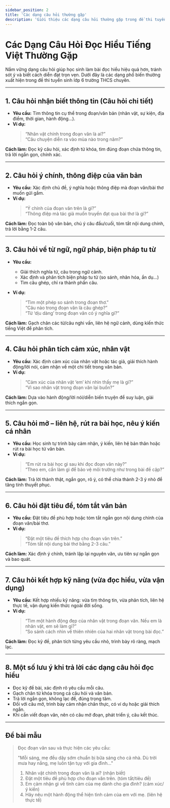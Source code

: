 ```yaml
---
sidebar_position: 2
title: 'Các dạng câu hỏi thường gặp'
description: 'Giới thiệu các dạng câu hỏi thường gặp trong đề thi tuyển sinh lớp 6 THCS chuyên.'
---
```


# Các Dạng Câu Hỏi Đọc Hiểu Tiếng Việt Thường Gặp

Nắm vững dạng câu hỏi giúp học sinh làm bài đọc hiểu hiệu quả hơn, tránh sót ý và biết cách diễn đạt trọn vẹn. Dưới đây là các dạng phổ biến thường xuất hiện trong đề thi tuyển sinh lớp 6 trường THCS chuyên.

---

## 1. Câu hỏi nhận biết thông tin (Câu hỏi chi tiết)

- **Yêu cầu:** Tìm thông tin cụ thể trong đoạn/văn bản (nhân vật, sự kiện, địa điểm, thời gian, hành động...).
- **Ví dụ:**  
  > “Nhân vật chính trong đoạn văn là ai?”  
  > “Câu chuyện diễn ra vào mùa nào trong năm?”

**Cách làm:** Đọc kỹ câu hỏi, xác định từ khóa, tìm đúng đoạn chứa thông tin, trả lời ngắn gọn, chính xác.

---

## 2. Câu hỏi ý chính, thông điệp của văn bản

- **Yêu cầu:** Xác định chủ đề, ý nghĩa hoặc thông điệp mà đoạn văn/bài thơ muốn gửi gắm.
- **Ví dụ:**  
  > “Ý chính của đoạn văn trên là gì?”  
  > “Thông điệp mà tác giả muốn truyền đạt qua bài thơ là gì?”

**Cách làm:** Đọc toàn bộ văn bản, chú ý câu đầu/cuối, tóm tắt nội dung chính, trả lời bằng 1-2 câu.

---

## 3. Câu hỏi về từ ngữ, ngữ pháp, biện pháp tu từ

- **Yêu cầu:**  
  - Giải thích nghĩa từ, câu trong ngữ cảnh.
  - Xác định và phân tích biện pháp tu từ (so sánh, nhân hóa, ẩn dụ…)
  - Tìm câu ghép, chỉ ra thành phần câu.

- **Ví dụ:**  
  > “Tìm một phép so sánh trong đoạn thơ.”  
  > “Câu nào trong đoạn văn là câu ghép?”  
  > “Từ ‘dịu dàng’ trong đoạn văn có ý nghĩa gì?”

**Cách làm:** Gạch chân các từ/câu nghi vấn, liên hệ ngữ cảnh, dùng kiến thức tiếng Việt để phân tích.

---

## 4. Câu hỏi phân tích cảm xúc, nhân vật

- **Yêu cầu:** Xác định cảm xúc của nhân vật hoặc tác giả, giải thích hành động/lời nói, cảm nhận về một chi tiết trong văn bản.
- **Ví dụ:**  
  > “Cảm xúc của nhân vật ‘em’ khi nhìn thấy mẹ là gì?”  
  > “Vì sao nhân vật trong đoạn văn lại buồn?”

**Cách làm:** Dựa vào hành động/lời nói/diễn biến truyện để suy luận, giải thích ngắn gọn.

---

## 5. Câu hỏi mở – liên hệ, rút ra bài học, nêu ý kiến cá nhân

- **Yêu cầu:** Học sinh tự trình bày cảm nhận, ý kiến, liên hệ bản thân hoặc rút ra bài học từ văn bản.
- **Ví dụ:**  
  > “Em rút ra bài học gì sau khi đọc đoạn văn này?”  
  > “Theo em, cần làm gì để bảo vệ môi trường như trong bài đề cập?”

**Cách làm:** Trả lời thành thật, ngắn gọn, rõ ý, có thể chia thành 2-3 ý nhỏ để tăng tính thuyết phục.

---

## 6. Câu hỏi đặt tiêu đề, tóm tắt văn bản

- **Yêu cầu:** Đặt tiêu đề phù hợp hoặc tóm tắt ngắn gọn nội dung chính của đoạn văn/bài thơ.
- **Ví dụ:**  
  > “Đặt một tiêu đề thích hợp cho đoạn văn trên.”  
  > “Tóm tắt nội dung bài thơ bằng 2-3 câu.”

**Cách làm:** Xác định ý chính, tránh lặp lại nguyên văn, ưu tiên sự ngắn gọn và bao quát.

---

## 7. Câu hỏi kết hợp kỹ năng (vừa đọc hiểu, vừa vận dụng)

- **Yêu cầu:** Kết hợp nhiều kỹ năng: vừa tìm thông tin, vừa phân tích, liên hệ thực tế, vận dụng kiến thức ngoài đời sống.
- **Ví dụ:**  
  > “Tìm một hành động đẹp của nhân vật trong đoạn văn. Nếu em là nhân vật, em sẽ làm gì?”  
  > “So sánh cách nhìn về thiên nhiên của hai nhân vật trong bài đọc.”

**Cách làm:** Đọc kỹ đề, phân tích từng yêu cầu nhỏ, trình bày rõ ràng, mạch lạc.

---

## 8. Một số lưu ý khi trả lời các dạng câu hỏi đọc hiểu

- Đọc kỹ đề bài, xác định rõ yêu cầu mỗi câu.
- Gạch chân từ khóa trong cả câu hỏi và văn bản.
- Trả lời ngắn gọn, không lạc đề, đúng trọng tâm.
- Đối với câu mở, trình bày cảm nhận chân thực, có ví dụ hoặc giải thích ngắn.
- Khi cần viết đoạn văn, nên có câu mở đoạn, phát triển ý, câu kết thúc.

---

## Đề bài mẫu

> Đọc đoạn văn sau và thực hiện các yêu cầu:
>
> "Mỗi sáng, mẹ đều dậy sớm chuẩn bị bữa sáng cho cả nhà. Dù trời mưa hay nắng, mẹ luôn tận tụy với gia đình..."
> 1. Nhân vật chính trong đoạn văn là ai? (nhận biết)
> 2. Đặt một tiêu đề phù hợp cho đoạn văn trên. (tóm tắt/tiêu đề)
> 3. Em cảm nhận gì về tình cảm của mẹ dành cho gia đình? (cảm xúc/ý kiến)
> 4. Hãy nêu một hành động thể hiện tình cảm của em với mẹ. (liên hệ thực tế)
